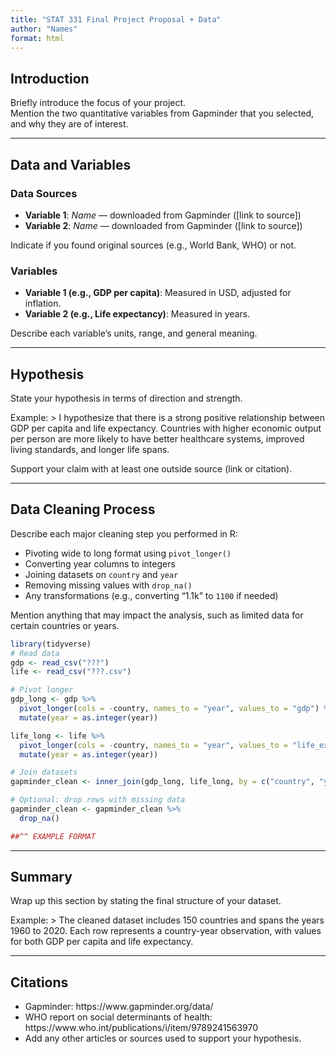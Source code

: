 ```yaml
---
title: "STAT 331 Final Project Proposal + Data"
author: "Names" 
format: html
---
```


## Introduction

Briefly introduce the focus of your project.  
Mention the two quantitative variables from Gapminder that you selected, and why they are of interest.

---

## Data and Variables

### Data Sources

- **Variable 1**: *Name* — downloaded from Gapminder ([link to source])
- **Variable 2**: *Name* — downloaded from Gapminder ([link to source])

Indicate if you found original sources (e.g., World Bank, WHO) or not.

### Variables

- **Variable 1 (e.g., GDP per capita)**: Measured in USD, adjusted for inflation.
- **Variable 2 (e.g., Life expectancy)**: Measured in years.

Describe each variable’s units, range, and general meaning.

---

## Hypothesis

State your hypothesis in terms of direction and strength.

Example:
> I hypothesize that there is a strong positive relationship between GDP per capita and life expectancy. Countries with higher economic output per person are more likely to have better healthcare systems, improved living standards, and longer life spans.

Support your claim with at least one outside source (link or citation).

---

## Data Cleaning Process

Describe each major cleaning step you performed in R:

- Pivoting wide to long format using `pivot_longer()`
- Converting year columns to integers
- Joining datasets on `country` and `year`
- Removing missing values with `drop_na()`
- Any transformations (e.g., converting "1.1k" to `1100` if needed)

Mention anything that may impact the analysis, such as limited data for certain countries or years.

```r
library(tidyverse)
# Read data
gdp <- read_csv("???")
life <- read_csv("???.csv")

# Pivot longer
gdp_long <- gdp %>%
  pivot_longer(cols = -country, names_to = "year", values_to = "gdp") %>%
  mutate(year = as.integer(year))

life_long <- life %>%
  pivot_longer(cols = -country, names_to = "year", values_to = "life_exp") %>%
  mutate(year = as.integer(year))

# Join datasets
gapminder_clean <- inner_join(gdp_long, life_long, by = c("country", "year"))

# Optional: drop rows with missing data
gapminder_clean <- gapminder_clean %>%
  drop_na()

##^^ EXAMPLE FORMAT 

```


---

## Summary

Wrap up this section by stating the final structure of your dataset.

Example:
> The cleaned dataset includes 150 countries and spans the years 1960 to 2020. Each row represents a country-year observation, with values for both GDP per capita and life expectancy.

---

## Citations

- Gapminder: https://www.gapminder.org/data/
- WHO report on social determinants of health: https://www.who.int/publications/i/item/9789241563970
- Add any other articles or sources used to support your hypothesis.
